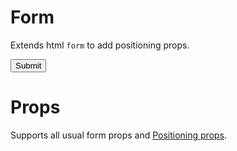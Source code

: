 
<Meta title="components|Form" component={Form} />

# Form

Extends html `form` to add positioning props.

<Preview>
  <Story name="default">
    <Form width={1 / 2}>
      <TextField id="standard-name" label="Name" margin="normal" />
      <Button color="primary" mt={2}>
        Submit
      </Button>
    </Form>
  </Story>
</Preview>

# Props

Supports all usual form props and [Positioning props](/components/?path=/docs/design-system-positioning--page).
